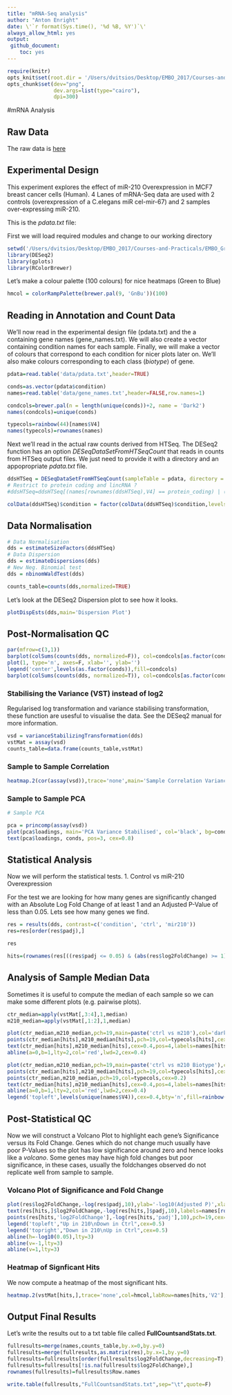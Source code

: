 ```yaml
---
title: "mRNA-Seq analysis"
author: "Anton Enright"
date: \'`r format(Sys.time(), '%d %B, %Y')`\'
always_allow_html: yes
output:
 github_document:
    toc: yes
---
```



```r
require(knitr)
opts_knit$set(root.dir = '/Users/dvitsios/Desktop/EMBO_2017/Courses-and-Practicals/EMBO_Greece_2017/miR_210_Experiment/mRNA_Seq/')
opts_chunk$set(dev="png", 
               dev.args=list(type="cairo"),
               dpi=300)

```


#mRNA Analysis 



## Raw Data
The raw data is <a href="data">here</a>

## Experimental Design

This experiment explores the effect of miR-210 Overexpression in MCF7 breast cancer cells (Human). 4 Lanes of mRNA-Seq data are used with 2 controls (overexpression of a C.elegans miR cel-mir-67) and 2 samples over-expressing miR-210.

This is the <em>pdata.txt</em> file:

<!--
|SampleName|fileName|condition|
|----------|---------|------------|
| m210\_1 | hisat.merged\_1\_16.fq.27197.bam.counts.merged|mir210|
| m210\_2 |hisat.merged\_1\_24.fq.27197.bam.counts.merged|mir210|
|cont\_1 | hisat.merged\_1\_32.fq.27197.bam.counts.merged|ctrl|
|cont\_2 |hisat.merged\_1\_40.fq.27197.bam.counts.merged|ctrl|
-->

First we will load required modules and change to our working directory
```r
setwd('/Users/dvitsios/Desktop/EMBO_2017/Courses-and-Practicals/EMBO_Greece_2017/miR_210_Experiment/mRNA_Seq')
library(DESeq2)
library(gplots)
library(RColorBrewer)


```

Let’s make a colour palette (100 colours) for nice heatmaps (Green to Blue)


```r
hmcol = colorRampPalette(brewer.pal(9, 'GnBu'))(100)
```

## Reading in Annotation and Count Data

We’ll now read in the experimental design file (pdata.txt) and the a containing gene names (gene_names.txt).
We will also create a vector containing condition names for each sample.
Finally, we will make a vector of colours that correspond to each condition for nicer plots later on. We’ll also make colours corresponding to each class (<em>biotype</em>) of gene.

```r
pdata=read.table('data/pdata.txt',header=TRUE)

conds=as.vector(pdata$condition) 
names=read.table('data/gene_names.txt',header=FALSE,row.names=1)

condcols=brewer.pal(n = length(unique(conds))+2, name = 'Dark2')
names(condcols)=unique(conds)

typecols=rainbow(44)[names$V4]
names(typecols)=rownames(names)
```

Next we’ll read in the actual raw counts derived from HTSeq.
The DESeq2 function has an option <em>DESeqDataSetFromHTSeqCount</em> that reads in counts from HTSeq output files. We just need to provide it with a directory and an appopropriate <em>pdata.txt</em> file.


```r
ddsHTSeq = DESeqDataSetFromHTSeqCount(sampleTable = pdata, directory = '.', design= ~ condition)
# Restrict to protein coding and lincRNA ?
#ddsHTSeq=ddsHTSeq[(names[rownames(ddsHTSeq),V4] == protein_coding) | (names[rownames(ddsHTSeq),V4] == lincRNA),]

colData(ddsHTSeq)$condition = factor(colData(ddsHTSeq)$condition,levels=levels(pdata$condition))
```

## Data Normalisation

```r
# Data Normalisation
dds = estimateSizeFactors(ddsHTSeq)
# Data Dispersion
dds = estimateDispersions(dds)
# New Neg. Binomial test
dds = nbinomWaldTest(dds)

counts_table=counts(dds,normalized=TRUE)
```

Let’s look at the DESeq2 Dispersion plot to see how it looks.
```r
plotDispEsts(dds,main='Dispersion Plot')
```


## Post-Normalisation QC

```r
par(mfrow=c(3,1))
barplot(colSums(counts(dds, normalized=F)), col=condcols[as.factor(conds)], las=2,cex.names=0.4,main='Pre Normalised Counts')
plot(1, type='n', axes=F, xlab='', ylab='')
legend('center',levels(as.factor(conds)),fill=condcols)
barplot(colSums(counts(dds, normalized=T)), col=condcols[as.factor(conds)], las=2,cex.names=0.4,main='Post Normalised Counts')
```

### Stabilising the Variance (VST) instead of log2

Regularised log transformation and variance stabilising transformation, these function are usesful to visualise the data. See the DESeq2 manual for more information.

```r
vsd = varianceStabilizingTransformation(dds)
vstMat = assay(vsd)
counts_table=data.frame(counts_table,vstMat)
```


### Sample to Sample Correlation
```r
heatmap.2(cor(assay(vsd)),trace='none',main='Sample Correlation Variance Stabilised',col=hmcol,cexRow=0.6,cexCol=0.6)
```


### Sample to Sample PCA
```r
# Sample PCA

pca = princomp(assay(vsd))
plot(pca$loadings, main='PCA Variance Stabilised', col='black', bg=condcols[pdata$condition],  pch=21, cex=1)
text(pca$loadings, conds, pos=3, cex=0.8)
```


## Statistical Analysis

Now we will perform the statistical tests.
1. Control vs miR-210 Overexpression

For the test we are looking for how many genes are significantly changed with an Absolute Log Fold Change of at least 1 and an Adjusted P-Value of less than 0.05.
Lets see how many genes we find.
```r
res = results(dds, contrast=c('condition', 'ctrl', 'mir210'))
res=res[order(res$padj),]

res
```

```r
hits=(rownames(res[((res$padj <= 0.05) & (abs(res$log2FoldChange) >= 1) & (!is.na(res$padj))),]))
```

## Analysis of Sample Median Data

Sometimes it is useful to compute the median of each sample so we can make some different plots (e.g. pairwise plots).
```r
ctr_median=apply(vstMat[,3:4],1,median)
m210_median=apply(vstMat[,1:2],1,median)

plot(ctr_median,m210_median,pch=19,main=paste('ctrl vs m210'),col='darkblue',cex=0.4)
points(ctr_median[hits],m210_median[hits],pch=19,col=typecols[hits],cex=0.4)
text(ctr_median[hits],m210_median[hits],cex=0.4,pos=4,labels=names[hits,'V2'])
abline(a=0,b=1,lty=2,col='red',lwd=2,cex=0.4)
```

```r
plot(ctr_median,m210_median,pch=19,main=paste('ctrl vs m210 Biotype'),col='darkblue',cex=0.4)
points(ctr_median[hits],m210_median[hits],pch=19,col=typecols[hits],cex=0.4)
points(ctr_median,m210_median,pch=19,col=typecols,cex=0.2)
text(ctr_median[hits],m210_median[hits],cex=0.4,pos=4,labels=names[hits,'V2'])
abline(a=0,b=1,lty=2,col='red',lwd=2,cex=0.4)
legend('topleft',levels(unique(names$V4)),cex=0.4,bty='n',fill=rainbow(44))
```


## Post-Statistical QC

Now we will construct a Volcano Plot to highlight each gene’s Significance versus its Fold Change. Genes which do not change much usually have poor P-Values so the plot has low significance around zero and hence looks like a <em>volcano</em>. Some genes may have high fold changes but poor significance, in these cases, usually the foldchanges observed do not replicate well from sample to sample.

### Volcano Plot of Significance and Fold Change

```r
plot(res$log2FoldChange,-log(res$padj,10),ylab='-log10(Adjusted P)',xlab="Log2 FoldChange", main=paste('Volcano Plot Ctrl v miR210_oe'),pch=19,cex=0.2)      
text(res[hits,]$log2FoldChange,-log(res[hits,]$padj,10),labels=names[rownames(res[hits,]),'V2'],pos=3,cex=0.4)
points(res[hits,'log2FoldChange'],-log(res[hits,'padj'],10),pch=19,cex=0.4,col=typecols[hits])
legend('topleft',"Up in 210\nDown in Ctrl",cex=0.5)
legend('topright',"Down in 210\nUp in Ctrl",cex=0.5)
abline(h=-log10(0.05),lty=3)
abline(v=-1,lty=3)
abline(v=1,lty=3)
```

### Heatmap of Signficant Hits

We now compute a heatmap of the most significant hits.

```r
heatmap.2(vstMat[hits,],trace='none',col=hmcol,labRow=names[hits,'V2'],cexRow=0.4,cexCol=0.6,las=2,Colv=FALSE,dendrogram='row',main='Heatmap Sig. Hits', RowSideColors = typecols[hits])
```


## Output Final Results

Let’s write the results out to a txt table file called <strong>FullCountsandStats.txt</strong>.

```r
fullresults=merge(names,counts_table,by.x=0,by.y=0)
fullresults=merge(fullresults,as.matrix(res),by.x=1,by.y=0)
fullresults=fullresults[order(fullresults$log2FoldChange,decreasing=T),]
fullresults=fullresults[!is.na(fullresults$log2FoldChange),]
rownames(fullresults)=fullresults$Row.names

write.table(fullresults,"FullCountsandStats.txt",sep="\t",quote=F)
```



